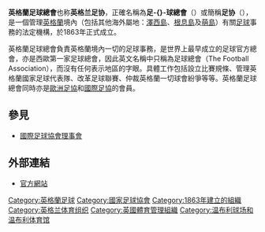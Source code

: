 {{noteTA
|G1=Football 
}}
{{國家足協|
  Name               = 英格蘭足球總會|
  Logo               = Coat of arms of the Football Association.svg|
  Founded            = 1863年 |
  FIFA affiliation   = 1905年 |
  Region             = [[歐洲足協|歐洲足協]] |
  Region affiliation = 1954年 |
  President          = [[威廉王子_(劍橋公爵)|威廉王子]]|
}}
'''英格蘭足球總會'''也称'''英格兰足协'''，正確名稱為'''足-{}-球總會'''（{{lang-en|The Football Association}}）或簡稱'''足协'''（'''{{lang|en|The FA}}'''），是一個管理[[英格蘭|英格蘭]]境內（包括其他海外屬地：[[澤西島|澤西島]]、[[根息島|根息島]]及[[萌島|萌島]]）有關[[足球|足球]]事務的法定機構，於1863年正式成立。

英格蘭足球總會負責英格蘭境內一切的足球事務，是世界上最早成立的足球官方總會，亦是西歐第一家足球總會，因此英文名稱中只稱為足球總會（The Football Association），而沒有任何表示地區的字眼。具體工作包括設立比賽規條、管理英格蘭國家足球代表隊、改革足球聯賽、仲裁英格蘭一切球會紛爭等等。英格蘭足球總會同時亦是[[歐洲足協|歐洲足協]]和[[國際足協|國際足協]]的會員。

== 參見 ==
* [[國際足球協會理事會|國際足球協會理事會]]

== 外部連結 ==
* [http://www.thefa.com/ 官方網站] {{Wayback|url=http://www.thefa.com/ |date=20190425011203 }}

{{The Football Association}}
{{Football in the United Kingdom}}
{{英格蘭足球架構}}
{{UEFA成員國家足球協會}}

[[Category:英格蘭足球|Category:英格蘭足球]]
[[Category:國家足球協會|Category:國家足球協會]]
[[Category:1863年建立的組織|Category:1863年建立的組織]]
[[Category:英格兰体育组织|Category:英格兰体育组织]]
[[Category:英國體育管理組織|Category:英國體育管理組織]]
[[Category:温布利球场和温布利体育馆|Category:温布利球场和温布利体育馆]]